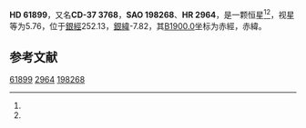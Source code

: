 {{Starbox begin
| name = HD 61899
}}
{{Starbox observe
| epoch = [[J2000.0|J2000.0]]
| constell = {{星座名待查}}<ref name=SIMBAD>{{cite web
 | url=http://simbad.u-strasbg.fr/simbad/sim-id?Ident=HR+2964
 | title =Pulsating variable Star
 | publisher=Centre de Données astronomiques de Strasbourg
 | work=SIMBAD
 | accessdate=2012-07-13}}</ref><ref name=DATA>{{cite web
 | url=http://vizier.u-strasbg.fr/viz-bin/VizieR-5?-out.add=.&-source=5050&-corr=PK=HR&-out.max=9999&HR=2964
 | title=VizieR Detailed Page
 | accessdate=2012-07-13
 | archive-date=2016-03-05
 | archive-url=https://web.archive.org/web/20160305052808/http://vizier.u-strasbg.fr/viz-bin/VizieR-5?-out.add=.&-source=5050&-corr=PK=HR&-out.max=9999&HR=2964
 | dead-url=no
 }}</ref>
| 星官 = 
| ra = {{RA|7|39|47.8}}<ref name=SIMBAD /><ref name=DATA />
| dec = {{DEC|-38|15|39}}<ref name=SIMBAD /><ref name=DATA />
| appmag_v = 5.76<ref name=SIMBAD /><ref name=DATA />
}}
{{Starbox character
| class = B2.5V<ref name=SIMBAD /><ref name=DATA />
| b-v = -0.07<ref name=SIMBAD /><ref name=DATA />
| u-b = -0.54<ref name=SIMBAD /><ref name=DATA />
| r-i = <ref name=SIMBAD /><ref name=DATA />
| variable = 
}}
{{Starbox astrometry
| radial_v = -0.54
| prop_mo_ra = 23
| parallax = 
| p_error = 
}}
{{Starbox catalog
| names =CD-37 3768，[[SAO星表|SAO]] 198268，[[HD星表|HD]] 61899，[[HR星表|HR]] 2964}}
{{Starbox reference |Simbad=HR+2964}}
{{Starbox end}}

'''HD 61899'''，又名'''CD-37 3768'''，'''SAO 198268'''、'''HR 2964'''，是一颗恒星<ref name=SIMBAD /><ref name=DATA />，视星等为5.76，位于[[銀道座標系|銀經]]252.13，[[銀道座標系|銀緯]]-7.82，其[[B1900.0|B1900.0]]坐标为赤經{{RA|7|36|16.1}}，赤緯{{DEC|-38|-7.82|48}}。

== 参考文献 ==
{{reflist}}

{{star-stub}}

[[Category:HD和HDE天體|61899]]
[[Category:HR天體|2964]]
[[Category:SAO天體|198268]]